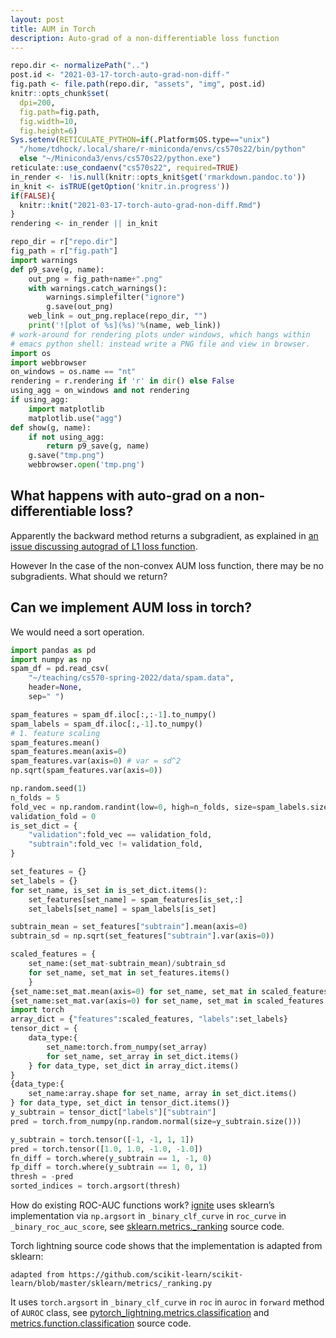 ```yaml
---
layout: post
title: AUM in Torch
description: Auto-grad of a non-differentiable loss function
---
```


```r
repo.dir <- normalizePath("..")
post.id <- "2021-03-17-torch-auto-grad-non-diff-"
fig.path <- file.path(repo.dir, "assets", "img", post.id)
knitr::opts_chunk$set(
  dpi=200,
  fig.path=fig.path,
  fig.width=10,
  fig.height=6)
Sys.setenv(RETICULATE_PYTHON=if(.Platform$OS.type=="unix")
  "/home/tdhock/.local/share/r-miniconda/envs/cs570s22/bin/python"
  else "~/Miniconda3/envs/cs570s22/python.exe")
reticulate::use_condaenv("cs570s22", required=TRUE)
in_render <- !is.null(knitr::opts_knit$get('rmarkdown.pandoc.to'))
in_knit <- isTRUE(getOption('knitr.in.progress'))
if(FALSE){
  knitr::knit("2021-03-17-torch-auto-grad-non-diff.Rmd")
}
rendering <- in_render || in_knit
```

```python
repo_dir = r["repo.dir"]
fig_path = r["fig.path"]
import warnings
def p9_save(g, name):
    out_png = fig_path+name+".png"
    with warnings.catch_warnings():
        warnings.simplefilter("ignore")
        g.save(out_png)
    web_link = out_png.replace(repo_dir, "")
    print('![plot of %s](%s)'%(name, web_link))
# work-around for rendering plots under windows, which hangs within
# emacs python shell: instead write a PNG file and view in browser.
import os
import webbrowser
on_windows = os.name == "nt"
rendering = r.rendering if 'r' in dir() else False
using_agg = on_windows and not rendering
if using_agg:
    import matplotlib
    matplotlib.use("agg")
def show(g, name):
    if not using_agg:
        return p9_save(g, name)
    g.save("tmp.png")
    webbrowser.open('tmp.png')
```

## What happens with auto-grad on a non-differentiable loss?

Apparently the backward method returns a subgradient, as explained in
[an issue discussing autograd of L1 loss
function](https://github.com/pytorch/pytorch/issues/7172). 

However In the case of the non-convex AUM loss function, there may be
no subgradients. What should we return?

## Can we implement AUM loss in torch?

We would need a sort operation.

```python
import pandas as pd
import numpy as np
spam_df = pd.read_csv(
    "~/teaching/cs570-spring-2022/data/spam.data",
    header=None,
    sep=" ")

spam_features = spam_df.iloc[:,:-1].to_numpy()
spam_labels = spam_df.iloc[:,-1].to_numpy()
# 1. feature scaling
spam_features.mean()
spam_features.mean(axis=0)
spam_features.var(axis=0) # var = sd^2
np.sqrt(spam_features.var(axis=0))

np.random.seed(1)
n_folds = 5
fold_vec = np.random.randint(low=0, high=n_folds, size=spam_labels.size)
validation_fold = 0
is_set_dict = {
    "validation":fold_vec == validation_fold,
    "subtrain":fold_vec != validation_fold,
}

set_features = {}
set_labels = {}
for set_name, is_set in is_set_dict.items():
    set_features[set_name] = spam_features[is_set,:]
    set_labels[set_name] = spam_labels[is_set]

subtrain_mean = set_features["subtrain"].mean(axis=0)
subtrain_sd = np.sqrt(set_features["subtrain"].var(axis=0))

scaled_features = {
    set_name:(set_mat-subtrain_mean)/subtrain_sd
    for set_name, set_mat in set_features.items()
    }
{set_name:set_mat.mean(axis=0) for set_name, set_mat in scaled_features.items()}
{set_name:set_mat.var(axis=0) for set_name, set_mat in scaled_features.items()}
import torch
array_dict = {"features":scaled_features, "labels":set_labels}
tensor_dict = {
    data_type:{
        set_name:torch.from_numpy(set_array)
        for set_name, set_array in set_dict.items()
    } for data_type, set_dict in array_dict.items()
}
{data_type:{
    set_name:array.shape for set_name, array in set_dict.items()
} for data_type, set_dict in tensor_dict.items()}
y_subtrain = tensor_dict["labels"]["subtrain"]
pred = torch.from_numpy(np.random.normal(size=y_subtrain.size()))

y_subtrain = torch.tensor([-1, -1, 1, 1])
pred = torch.tensor([1.0, 1.0, -1.0, -1.0])
fn_diff = torch.where(y_subtrain == 1, -1, 0)
fp_diff = torch.where(y_subtrain == 1, 0, 1)
thresh = -pred
sorted_indices = torch.argsort(thresh)


```

How do existing ROC-AUC functions work?
[ignite](https://github.com/pytorch/ignite/blob/cc76de461f63475f3b792c7c109fede95301556e/tests/ignite/contrib/metrics/test_roc_auc.py)
uses sklearn's implementation via `np.argsort` in `_binary_clf_curve`
in `roc_curve` in `_binary_roc_auc_score`, see
[sklearn.metrics._ranking](https://github.com/scikit-learn/scikit-learn/blob/95119c13af77c76e150b753485c662b7c52a41a2/sklearn/metrics/_ranking.py)
source code.

Torch lightning source code shows that the implementation is adapted
from sklearn:

```
adapted from https://github.com/scikit-learn/scikit-learn/blob/master/sklearn/metrics/_ranking.py
```

It uses `torch.argsort` in `_binary_clf_curve` in `roc` in `auroc` in
`forward` method of `AUROC` class, see
[pytorch_lightning.metrics.classification](https://github.com/PyTorchLightning/PyTorch-Lightning/blob/0.8.5/pytorch_lightning/metrics/classification.py)
and
[metrics.function.classification](https://github.com/PyTorchLightning/pytorch-lightning/blob/92d6abcbb9e73645fff0bba2914f7a7e0e748a91/pytorch_lightning/metrics/functional/classification.py)
source code.

